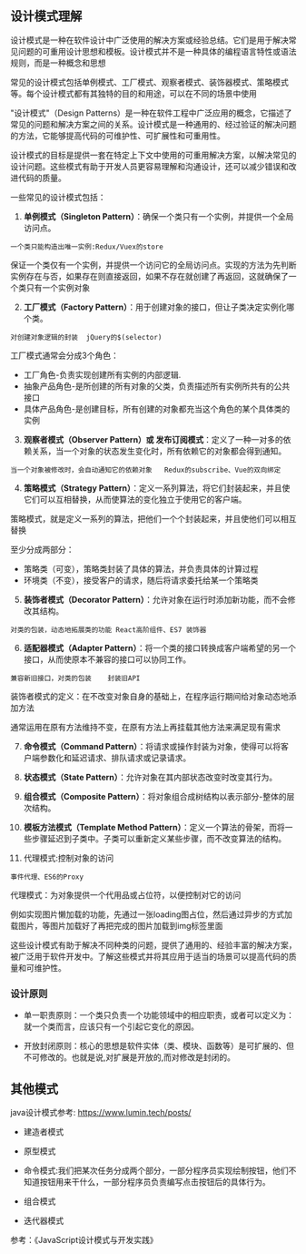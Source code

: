 ## 设计模式理解
设计模式是一种在软件设计中广泛使用的解决方案或经验总结。它们是用于解决常见问题的可重用设计思想和模板。设计模式并不是一种具体的编程语言特性或语法规则，而是一种概念和思想

常见的设计模式包括单例模式、工厂模式、观察者模式、装饰器模式、策略模式等。每个设计模式都有其独特的目的和用途，可以在不同的场景中使用


"设计模式"（Design Patterns）是一种在软件工程中广泛应用的概念，它描述了常见的问题和解决方案之间的关系。设计模式是一种通用的、经过验证的解决问题的方法，它能够提高代码的可维护性、可扩展性和可重用性。

设计模式的目标是提供一套在特定上下文中使用的可重用解决方案，以解决常见的设计问题。这些模式有助于开发人员更容易理解和沟通设计，还可以减少错误和改进代码的质量。

一些常见的设计模式包括：

1. **单例模式（Singleton Pattern）**：确保一个类只有一个实例，并提供一个全局访问点。

```
一个类只能构造出唯一实例:Redux/Vuex的store
```

保证一个类仅有一个实例，并提供一个访问它的全局访问点。实现的方法为先判断实例存在与否，如果存在则直接返回，如果不存在就创建了再返回，这就确保了一个类只有一个实例对象


2. **工厂模式（Factory Pattern）**：用于创建对象的接口，但让子类决定实例化哪个类。
```
对创建对象逻辑的封装	jQuery的$(selector)
```

工厂模式通常会分成3个角色：

* 工厂角色-负责实现创建所有实例的内部逻辑.
* 抽象产品角色-是所创建的所有对象的父类，负责描述所有实例所共有的公共接口
* 具体产品角色-是创建目标，所有创建的对象都充当这个角色的某个具体类的实例

3. **观察者模式（Observer Pattern）或 发布订阅模式**：定义了一种一对多的依赖关系，当一个对象的状态发生变化时，所有依赖它的对象都会得到通知。
```
当一个对象被修改时，会自动通知它的依赖对象	Redux的subscribe、Vue的双向绑定
```

4. **策略模式（Strategy Pattern）**：定义一系列算法，将它们封装起来，并且使它们可以互相替换，从而使算法的变化独立于使用它的客户端。

策略模式，就是定义一系列的算法，把他们一个个封装起来，并且使他们可以相互替换

至少分成两部分：
* 策略类（可变），策略类封装了具体的算法，并负责具体的计算过程
* 环境类（不变），接受客户的请求，随后将请求委托给某一个策略类

5. **装饰者模式（Decorator Pattern）**：允许对象在运行时添加新功能，而不会修改其结构。
```
对类的包装，动态地拓展类的功能	React高阶组件、ES7 装饰器
```

6. **适配器模式（Adapter Pattern）**：将一个类的接口转换成客户端希望的另一个接口，从而使原本不兼容的接口可以协同工作。
```
兼容新旧接口，对类的包装	封装旧API
```

装饰者模式的定义：在不改变对象自身的基础上，在程序运行期间给对象动态地添加方法

通常运用在原有方法维持不变，在原有方法上再挂载其他方法来满足现有需求

7. **命令模式（Command Pattern）**：将请求或操作封装为对象，使得可以将客户端参数化和延迟请求、排队请求或记录请求。

8. **状态模式（State Pattern）**：允许对象在其内部状态改变时改变其行为。

9. **组合模式（Composite Pattern）**：将对象组合成树结构以表示部分-整体的层次结构。

10. **模板方法模式（Template Method Pattern）**：定义一个算法的骨架，而将一些步骤延迟到子类中。子类可以重新定义某些步骤，而不改变算法的结构。

11. 代理模式:控制对象的访问
```
事件代理、ES6的Proxy
```

代理模式：为对象提供一个代用品或占位符，以便控制对它的访问

例如实现图片懒加载的功能，先通过一张loading图占位，然后通过异步的方式加载图片，等图片加载好了再把完成的图片加载到img标签里面


这些设计模式有助于解决不同种类的问题，提供了通用的、经验丰富的解决方案，被广泛用于软件开发中。了解这些模式并将其应用于适当的场景可以提高代码的质量和可维护性。

### 设计原则
* 单一职责原则：一个类只负责一个功能领域中的相应职责，或者可以定义为：就一个类而言，应该只有一个引起它变化的原因。

* 开放封闭原则：核心的思想是软件实体（类、模块、函数等）是可扩展的、但不可修改的。也就是说,对扩展是开放的,而对修改是封闭的。

## 其他模式
java设计模式参考:
https://www.lumin.tech/posts/

* 建造者模式

* 原型模式

* 命令模式:我们把某次任务分成两个部分，一部分程序员实现绘制按钮，他们不知道按钮用来干什么，一部分程序员负责编写点击按钮后的具体行为。

* 组合模式

* 迭代器模式

参考：《JavaScript设计模式与开发实践》
